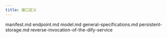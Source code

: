 ```yaml
---
title: 接口定义
---
```



<Card title="manifest.md" icon="link" href="manifest">
  manifest.md
</Card>

<Card title="endpoint.md" icon="link" href="endpoint">
  endpoint.md
</Card>

<Card title="model.md" icon="link" href="reverse-invocation-of-the-dify-service/model">
  model.md
</Card>

<Card title="general-specifications.md" icon="link" href="general-specifications">
  general-specifications.md
</Card>

<Card title="persistent-storage.md" icon="link" href="persistent-storage">
  persistent-storage.md
</Card>

<Card title="reverse-invocation-of-the-dify-service" icon="link" href="reverse-invocation-of-the-dify-service/">
  reverse-invocation-of-the-dify-service
</Card>


